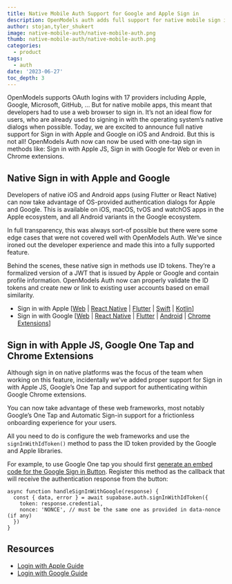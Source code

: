 ```yaml
---
title: Native Mobile Auth Support for Google and Apple Sign in
description: OpenModels auth adds full support for native mobile sign in with Apple and Google.
author: stojan,tyler_shukert
image: native-mobile-auth/native-mobile-auth.png
thumb: native-mobile-auth/native-mobile-auth.png
categories:
  - product
tags:
  - auth
date: '2023-06-27'
toc_depth: 3
---
```


OpenModels supports OAuth logins with 17 providers including Apple, Google, Microsoft, GitHub, … But for native mobile apps, this meant that developers had to use a web browser to sign in. It’s not an ideal flow for users, who are already used to signing in with the operating system’s native dialogs when possible. Today, we are excited to announce full native support for Sign in with Apple and Google on iOS and Android. But this is not all! OpenModels Auth now can now be used with one-tap sign in methods like: Sign in with Apple JS, Sign in with Google for Web or even in Chrome extensions.

## Native Sign in with Apple and Google

Developers of native iOS and Android apps (using Flutter or React Native) can now take advantage of OS-provided authentication dialogs for Apple and Google. This is available on iOS, macOS, tvOS and watchOS apps in the Apple ecosystem, and all Android variants in the Google ecosystem.

In full transparency, this was always sort-of possible but there were some edge cases that were not covered well with OpenModels Auth. We’ve since ironed out the developer experience and made this into a fully supported feature.

Behind the scenes, these native sign in methods use ID tokens. They’re a formalized version of a JWT that is issued by Apple or Google and contain profile information. OpenModels Auth now can properly validate the ID tokens and create new or link to existing user accounts based on email similarity.

- Sign in with Apple [[Web](/docs/guides/auth/social-login/auth-apple?platform=web) | [React Native](/docs/guides/auth/social-login/auth-apple?platform=react-native) | [Flutter](/docs/guides/auth/social-login/auth-apple?platform=flutter) | [Swift](/docs/guides/auth/social-login/auth-apple?platform=swift) | [Kotlin](/docs/guides/auth/social-login/auth-apple?platform=kotlin)]
- Sign in with Google [[Web](/docs/guides/auth/social-login/auth-google?platform=web) | [React Native](/docs/guides/auth/social-login/auth-google?platform=react-native) | [Flutter](/docs/guides/auth/social-login/auth-google?platform=flutter) | [Android](/docs/guides/auth/social-login/auth-google?platform=android) | [Chrome Extensions](/docs/guides/auth/social-login/auth-google?platform=chrome-extensions)]

## Sign in with Apple JS, Google One Tap and Chrome Extensions

Although sign in on native platforms was the focus of the team when working on this feature, incidentally we’ve added proper support for Sign in with Apple JS, Google’s One Tap and support for authenticating within Google Chrome extensions.

You can now take advantage of these web frameworks, most notably Google’s One Tap and Automatic Sign-in support for a frictionless onboarding experience for your users.

All you need to do is configure the web frameworks and use the `signInWithIdToken()` method to pass the ID token provided by the Google and Apple libraries.

For example, to use Google One tap you should first [generate an embed code for the Google Sign in Button](https://developers.google.com/identity/gsi/web/tools/configurator). Register this method as the callback that will receive the authentication response from the button:

```tsx
async function handleSignInWithGoogle(response) {
  const { data, error } = await supabase.auth.signInWithIdToken({
    token: response.credential,
    nonce: 'NONCE', // must be the same one as provided in data-nonce (if any)
  })
}
```

## Resources

- [Login with Apple Guide](https://open-models-platform.com/docs/guides/auth/social-login/auth-apple)
- [Login with Google Guide](https://open-models-platform.com/docs/guides/auth/social-login/auth-google)

